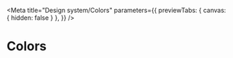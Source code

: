 


<Meta
  title="Design system/Colors"
  parameters={{
    previewTabs: { canvas: { hidden: false } },
  }}
/>

# Colors

<DecoratorThemeProvider>
  <Colors />
</DecoratorThemeProvider>
